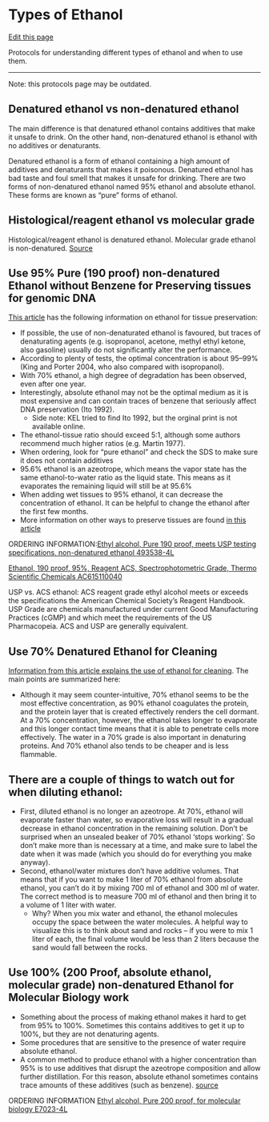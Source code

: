 # Types of Ethanol

[Edit this page](https://github.com/DrK-Lo/lotterhoslabprotocols/edit/gh-pages/molecular_etoh.md)

Protocols for understanding different types of ethanol and when to use them.

------------------------------------------------------------------------

Note: this protocols page may be outdated.

## Denatured ethanol vs non-denatured ethanol
The main difference is that denatured ethanol contains additives that make it unsafe to drink. On the other hand, non-denatured ethanol is ethanol with no additives or denaturants.

Denatured ethanol is a form of ethanol containing a high amount of additives and denaturants that makes it poisonous. Denatured ethanol has bad taste and foul smell that makes it unsafe for drinking. There are two forms of non-denatured ethanol named 95% ethanol and absolute ethanol. These forms are known as “pure” forms of ethanol.

## Histological/reagent ethanol vs molecular grade 
Histological/reagent ethanol is denatured ethanol. Molecular grade ethanol is non-denatured. [Source](https://www.differencebetween.com/difference-between-denatured-and-vs-undenatured-ethanol/#Undenatured%20Ethanol)


## Use 95% Pure (190 proof) non-denatured Ethanol without Benzene for Preserving tissues for genomic DNA

[This article](https://link.springer.com/article/10.1007/s13127-010-0012-4) has the following information on ethanol for tissue preservation:

*  If possible, the use of non-denaturated ethanol is favoured, but traces of denaturating agents (e.g. isopropanol, acetone, methyl ethyl ketone, also gasoline) usually do not significantly alter the performance. 
*  According to plenty of tests, the optimal concentration is about 95–99% (King and Porter 2004, who also compared with isopropanol). 
*  With 70% ethanol, a high degree of degradation has been observed, even after one year. 
*  Interestingly, absolute ethanol may not be the optimal medium as it is most expensive and can contain traces of benzene that seriously affect DNA preservation (Ito 1992). 
    *  Side note: KEL tried to find Ito 1992, but the orginal print is not available online.
* The ethanol-tissue ratio should exceed 5:1, although some authors recommend much higher ratios (e.g. Martin 1977). 
* When ordering, look for "pure ethanol" and check the SDS to make sure it does not contain additives
* 95.6% ethanol is an azeotrope, which means the vapor state has the same ethanol-to-water ratio as the liquid state. This means as it evaporates the remaining liquid will still be at 95.6%
* When adding wet tissues to 95% ethanol, it can decrease the concentration of ethanol. It can be helpful to change the ethanol after the first few months.
* More information on other ways to preserve tissues are found [in this article](https://spnhc.biowikifarm.net/wiki/Tissue_Sample_Collection)

ORDERING INFORMATION:[Ethyl alcohol, Pure 190 proof, meets USP testing specifications, non-denatured ethanol 493538-4L](https://www.sigmaaldrich.com/US/en/product/sial/493538) 

[Ethanol, 190 proof, 95%, Reagent ACS, Spectrophotometric Grade, Thermo Scientific Chemicals AC615110040](https://punchout.fishersci.com/shop/products/ethanol-190-proof-95-reagent-acs-spectrophotometric-grade-thermo-scientific/AC615110040)

USP vs. ACS ethanol: ACS reagent grade ethyl alcohol meets or exceeds the specifications the American Chemical Society's Reagent Handbook. USP Grade are chemicals manufactured under current Good Manufacturing Practices (cGMP) and which meet the requirements of the US Pharmacopeia. ACS and USP are generally equivalent.

## Use 70% Denatured Ethanol for Cleaning

[Information from this article explains the use of ethanol for cleaning](https://bitesizebio.com/13518/which-type-of-ethanol-should-i-use/). The main points are summarized here:

* Although it may seem counter-intuitive, 70% ethanol seems to be the most effective concentration, as 90% ethanol coagulates the protein, and the protein layer that is created effectively renders the cell dormant. At a 70% concentration, however, the ethanol takes longer to evaporate and this longer contact time means that it is able to penetrate cells more effectively. The water in a 70% grade is also important in denaturing proteins. And 70% ethanol also tends to be cheaper and is less flammable.

## There are a couple of things to watch out for when diluting ethanol:
  * First, diluted ethanol is no longer an azeotrope. At 70%, ethanol will evaporate faster than water, so evaporative loss will result in a gradual decrease in ethanol concentration in the remaining solution. Don’t be surprised when an unsealed beaker of 70% ethanol ‘stops working’. So don't make more than is necessary at a time, and make sure to label the date when it was made (which you should do for everything you make anyway).
  * Second, ethanol/water mixtures don’t have additive volumes. That means that if you want to make 1 liter of 70% ethanol from absolute ethanol, you can’t do it by mixing 700 ml of ethanol and 300 ml of water. The correct method is to measure 700 ml of ethanol and then bring it to a volume of 1 liter with water.
      * Why? When you mix water and ethanol, the ethanol molecules occupy the space between the water molecules. A helpful way to visualize this is to think about sand and rocks – if you were to mix 1 liter of each, the final volume would be less than 2 liters because the sand would fall between the rocks.  


## Use 100% (200 Proof, absolute ethanol, molecular grade) non-denatured Ethanol for Molecular Biology work
* Something about the process of making ethanol makes it hard to get from 95% to 100%. Sometimes this contains additives to get it up to 100%, but they are not denaturing agents. 
* Some procedures that are sensitive to the presence of water require absolute ethanol. 
* A common method to produce ethanol with a higher concentration than 95% is to use additives that disrupt the azeotrope composition and allow further distillation. For this reason, absolute ethanol sometimes contains trace amounts of these additives (such as benzene). [source](https://bitesizebio.com/13518/which-type-of-ethanol-should-i-use/)

ORDERING INFORMATION  [Ethyl alcohol, Pure 200 proof, for molecular biology E7023-4L](https://www.sigmaaldrich.com/US/en/product/sigald/e7023)
